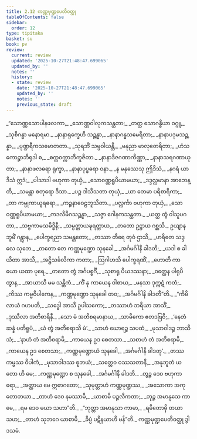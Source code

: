 ```yaml
---
title: 2.12 ကဏ္ဏမုဏ္ဍပေတိဝတ္ထု
tableOfContents: false
sidebar:
  order: 12
type: tipitaka
basket: su
book: pv
review:
  current: review
  updated: '2025-10-27T21:48:47.699065'
  updated_by: ''
  notes: ''
  history:
  - state: review
    date: '2025-10-27T21:48:47.699065'
    updated_by: ''
    notes: ''
    previous_state: draft
---
```



<ReviewStatus review={frontmatter.review} showDetails={true} />

<HypothesisAnnotation frontmatter={frontmatter} />

<DynamicBreadcrumb />

<Division number="348" book="pv" e="ch" v="19" p="163">

<Paragraph number="376" type="verses" book="pv">
_“သောဏ္ဏသောပါနဖလကာ,_  
_သောဏ္ဏဝါလုကသန္ထတာ;_  
_တတ္ထ သောဂန္ဓိယာ ဝဂ္ဂူ,_  
_သုစိဂန္ဓာ မနောရမာ._  

</Paragraph>

</Division>
<Division number="349" book="pv" e="ch" v="19" p="163">

<Paragraph number="377" type="verses" book="pv">
_နာနာရုက္ခေဟိ သဉ္ဆန္နာ,_  
_နာနာဂန္ဓသမေရိတာ;_  
_နာနာပဒုမသဉ္ဆန္နာ,_  
_ပုဏ္ဍရီကသမောတတာ._  

</Paragraph>

</Division>
<Division number="350" book="pv" e="ch" v="19" p="163">

<Paragraph number="378" type="verses" book="pv">
_သုရဘိံ သမ္ပဝါယန္တိ,_  
_မနုညာ မာလုတေရိတာ;_  
_ဟံသကောဉ္စာဘိရုဒါ စ,_  
_စက္ကဝက္ကာဘိကူဇိတာ._  

</Paragraph>

</Division>
<Division number="351" book="pv" e="ch" v="19" p="163">

<Paragraph number="379" type="verses" book="pv">
_နာနာဒိဇဂဏာကိဏ္ဏာ,_  
_နာနာသရဂဏာယုတာ;_  
_နာနာဖလဓရာ ရုက္ခာ,_  
_နာနာပုပ္ဖဓရာ ဝနာ._  

</Paragraph>

</Division>
<Division number="352" book="pv" e="ch" v="19" p="163">

<Paragraph number="380" type="verses" book="pv">
_န မနုဿေသု ဤဒိသံ,_  
_နဂရံ ယာဒိသံ ဣဒံ;_  
_ပါသာဒါ ဗဟုကာ တုယှံ,_  
_သောဝဏ္ဏရူပိယာမယာ;_  
_ဒဒ္ဒလ္လမာနာ အာဘေန္တိ,_  
_သမန္တာ စတုရော ဒိသာ._  

</Paragraph>

</Division>
<Division number="353" book="pv" e="ch" v="19" p="163">

<Paragraph number="381" type="verses" book="pv">
_ပဉ္စ ဒါသိသတာ တုယှံ,_  
_ယာ တေမာ ပရိစာရိကာ;_  
_တာ ကမ္ဗုကာယူရဓရာ,_  
_ကဉ္စနာဝေဠဘူသိတာ._  

</Paragraph>

</Division>
<Division number="354" book="pv" e="ch" v="19" p="163">

<Paragraph number="382" type="verses" book="pv">
_ပလ္လင်္ကာ ဗဟုကာ တုယှံ,_  
_သောဝဏ္ဏရူပိယာမယာ;_  
_ကဒလိမိဂသဉ္ဆန္နာ,_  
_သဇ္ဇာ ဂေါနကသန္ထတာ._  

</Paragraph>

</Division>
<Division number="355" book="pv" e="ch" v="19" p="163">

<Paragraph number="383" type="verses" book="pv">
_ယတ္ထ တွံ ဝါသူပဂတာ,_  
_သဗ္ဗကာမသမိဒ္ဓိနီ;_  
_သမ္ပတ္တာယဍ္ဎရတ္တာယ,_  
_တတော ဥဋ္ဌာယ ဂစ္ဆသိ._  

</Paragraph>

</Division>
<Division number="356" book="pv" e="ch" v="19" p="164">

<Paragraph number="384" type="verses" book="pv">
ဥယျာနဘူမိံ ဂန္တွာန,_  
_ပေါက္ခရညာ သမန္တတော;_  
_တဿာ တီရေ တုဝံ ဌာသိ,_  
_ဟရိတေ သဒ္ဒလေ သုဘေ._  

</Paragraph>

</Division>
<Division number="357" book="pv" e="ch" v="19" p="164">

<Paragraph number="385" type="verses" book="pv">
_တတော တေ ကဏ္ဏမုဏ္ဍော သုနခေါ,_  
_အင်္ဂမင်္ဂါနိ ခါဒတိ;_  
_ယဒါ စ ခါယိတာ အာသိ,_  
_အဋ္ဌိသင်္ခလိကာ ကတာ;_  
_ဩဂါဟသိ ပေါက္ခရဏိံ,_  
_ဟောတိ ကာယော ယထာ ပုရေ._  

</Paragraph>

</Division>
<Division number="358" book="pv" e="ch" v="19" p="164">

<Paragraph number="386" type="verses" book="pv">
_တတော တွံ အင်္ဂပစ္စင်္ဂီ,_  
_သုစာရု ပိယဒဿနာ;_  
_ဝတ္ထေန ပါရုပိတွာန,_  
_အာယာသိ မမ သန္တိကံ._  

</Paragraph>

</Division>
<Division number="359" book="pv" e="ch" v="19" p="164">

<Paragraph number="387" type="verses" book="pv">
_ကိံ နု ကာယေန ဝါစာယ,_  
_မနသာ ဒုက္ကဋံ ကတံ;_  
_ကိဿ ကမ္မဝိပါကေန,_  
_ကဏ္ဏမုဏ္ဍော သုနခေါ တဝ;_  
_အင်္ဂမင်္ဂါနိ ခါဒတီ”တိ._  

</Paragraph>

</Division>
<Division number="360" book="pv" e="ch" v="19" p="164">

<Paragraph number="388" type="verses" book="pv">
_“ကိမိလာယံ ဂဟပတိ,_  
_သဒ္ဓေါ အာသိ ဥပါသကော;_  
_တဿာဟံ ဘရိယာ အာသိံ,_  
_ဒုဿီလာ အတိစာရိနီ._  

</Paragraph>

</Division>
<Division number="361" book="pv" e="ch" v="19" p="164">

<Paragraph number="389" type="verses" book="pv">
_သော မံ အတိစရမာနာယ,_  
_သာမိကော ဧတဒဗြဝိ;_  
_‘နေတံ ဆန္နံ ပတိရူပံ,_  
_ယံ တွံ အတိစရာသိ မံ’._  

</Paragraph>

</Division>
<Division number="362" book="pv" e="ch" v="19" p="164">

<Paragraph number="390" type="verses" book="pv">
_သာဟံ ဃောရဉ္စ သပထံ,_  
_မုသာဝါဒဉ္စ ဘာသိသံ;_  
_‘နာဟံ တံ အတိစရာမိ,_  
_ကာယေန ဥဒ စေတသာ._  

</Paragraph>

</Division>
<Division number="363" book="pv" e="ch" v="19" p="164">

<Paragraph number="391" type="verses" book="pv">
_သစာဟံ တံ အတိစရာမိ,_  
_ကာယေန ဥဒ စေတသာ;_  
_ကဏ္ဏမုဏ္ဍောယံ သုနခေါ,_  
_အင်္ဂမင်္ဂါနိ ခါဒတု’._  

</Paragraph>

</Division>
<Division number="364" book="pv" e="ch" v="19" p="164">

<Paragraph number="392" type="verses" book="pv">
_တဿ ကမ္မဿ ဝိပါကံ,_  
_မုသာဝါဒဿ စူဘယံ;_  
_သတ္တေဝ ဝဿသတာနိ,_  
_အနုဘူတံ ယတော ဟိ မေ;_  
_ကဏ္ဏမုဏ္ဍော စ သုနခေါ,_  
_အင်္ဂမင်္ဂါနိ ခါဒတိ._  

</Paragraph>

</Division>
<Division number="365" book="pv" e="ch" v="19" p="164">

<Paragraph number="393" type="verses" book="pv">
_တွဉ္စ ဒေဝ ဗဟုကာရော,_  
_အတ္ထာယ မေ ဣဓာဂတော;_  
_သုမုတ္တာဟံ ကဏ္ဏမုဏ္ဍဿ,_  
_အသောကာ အကုတောဘယာ._  

</Paragraph>

</Division>
<Division number="366" book="pv" e="ch" v="19" p="164">

<Paragraph number="394" type="verses" book="pv">
_တာဟံ ဒေဝ နမဿာမိ,_  
_ယာစာမိ ပဉ္ဇလီကတာ;_  
_ဘုဉ္ဇ အမာနုသေ ကာမေ,_  
_ရမ ဒေဝ မယာ သဟာ”တိ._  

</Paragraph>

</Division>
<Division number="367" book="pv" e="ch" v="19" p="165">

<Paragraph number="395" type="verses" book="pv">
_“ဘုတ္တာ အမာနုသာ ကာမာ,_  
_ရမိတောမှိ တယာ သဟ;_  
_တာဟံ သုဘဂေ ယာစာမိ,_  
_ခိပ္ပံ ပဋိနယာဟိ မန်”တိ._  


</Paragraph>
</Division>

<Paragraph number="396" type="center" book="pv">
ကဏ္ဏမုဏ္ဍပေတိဝတ္ထု ဒွါဒသမံ.
</Paragraph>